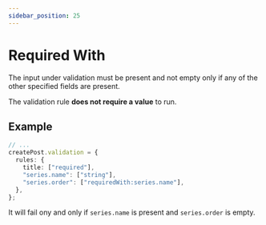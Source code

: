 ```yaml
---
sidebar_position: 25
---
```


# Required With

The input under validation must be present and not empty only if any of the other specified fields are present.

The validation rule **does not require a value** to run.

## Example

```ts title="src/app/posts/controllers/create-post.ts"
// ...
createPost.validation = {
  rules: {
    title: ["required"],
    "series.name": ["string"],
    "series.order": ["requiredWith:series.name"],
  },
};
```

It will fail ony and only if `series.name` is present and `series.order` is empty.
